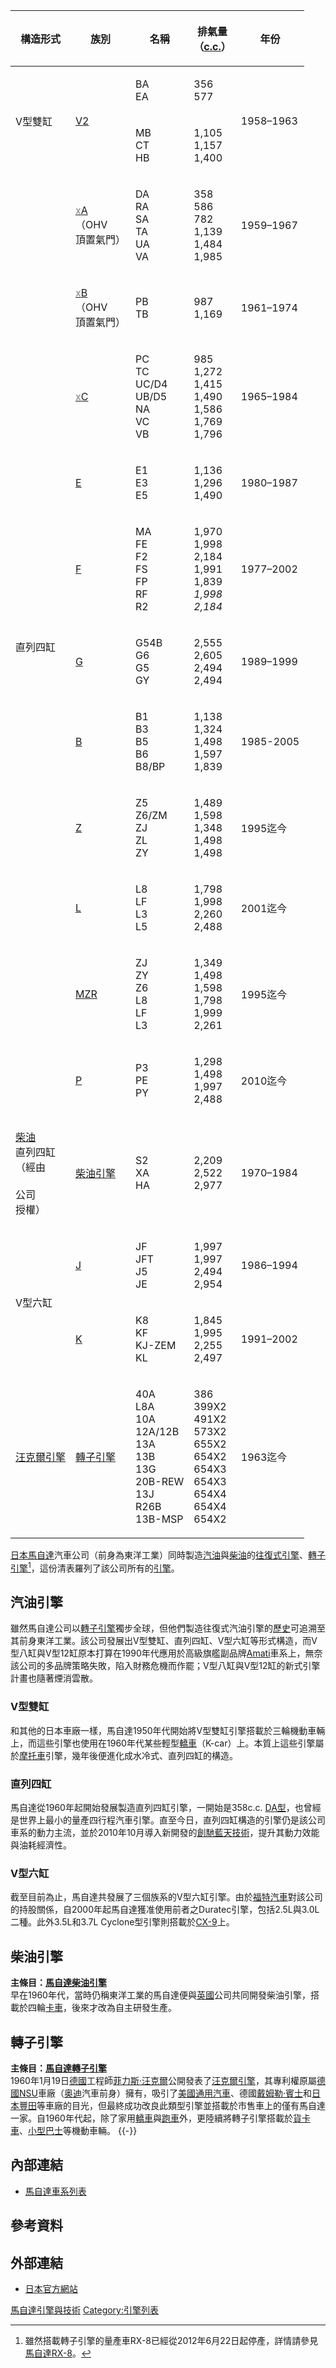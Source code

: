 {{dynamic list}}
{| class=wikitable align=right
!構造形式!!族別!!名稱!!排氣量<br>（[[立方厘米|c.c.]]）!!年份
|-
|rowspan=2|V型雙缸||rowspan=2|[[馬自達V2族引擎|V2]]|| BA<br>EA ||356<br>577||rowspan=2|1958–1963
|-
|MB<br>CT<br>HB ||1,105<br>1,157<br>1,400
|-
|rowspan=11|直列四缸||[[馬自達OHV引擎列表|<span style="color:grey">x</span>A]]<br>（OHV<br>頂置氣門）|| DA<br>RA<br>SA<br>TA<br>UA<br>VA|| 358<br>586<br>782<br>1,139<br>1,484<br>1,985|| 1959–1967
|-
|[[馬自達OHV引擎列表|<span style="color:grey">x</span>B]]<br>（OHV<br>頂置氣門）|| PB<br>TB || 987<br>1,169|| 1961–1974
|-
|[[馬自達C族引擎|<span style="color:grey">x</span>C]]||PC<br>TC<br>UC/D4<br>UB/D5<br>NA<br>VC<br>VB||985<br>1,272<br>1,415<br>1,490<br>1,586<br>1,769<br>1,796||1965–1984
|-
|[[馬自達E族引擎|E]]||E1<br>E3<br>E5||1,136<br>1,296<br>1,490||1980–1987
|-
|[[馬自達F族引擎|F]]||MA<br>FE<br>F2<br>FS<br>FP<br>RF<br>R2<br>||1,970<br>1,998<br>2,184<br>1,991<br>1,839<br>''1,998''<br>''2,184''||1977–2002
|-
|[[馬自達G族引擎|G]]||G54B<br>G6<br>G5<br>GY||2,555<br>2,605<br>2,494<br>2,494||1989–1999
|-
|[[馬自達B族引擎|B]]||B1<br>B3<br>B5<br>B6<br>B8/BP||1,138<br>1,324<br>1,498<br>1,597<br>1,839||1985-2005
|-
|[[馬自達Z族引擎|Z]]||Z5<br>Z6/ZM<br>ZJ<br>ZL<br>ZY||1,489<br>1,598<br>1,348<br>1,498<br>1,498||1995迄今
|-
|[[馬自達L族引擎|L]]||L8<br>LF<br>L3<br>L5||1,798<br>1,998<br>2,260<br>2,488||2001迄今
|-
|[[馬自達MZR引擎|MZR]]||ZJ<br>ZY<br>Z6<br>L8<br>LF<br>L3||1,349<br>1,498<br>1,598<br>1,798<br>1,999<br>2,261||1995迄今
|-
|[[馬自達P族引擎|P]]||P3<br>PE<br>PY||1,298<br>1,498<br>1,997<br>2,488||2010迄今
|-
|[[柴油引擎|柴油]]<br>直列四缸<br>（經由<br>{{link-en|柏金斯引擎|Perkins Engines Company Limited}}<br>公司<br>授權）||[[馬自達柴油引擎|柴油引擎]] || S2<br> XA<br>HA  ||2,209<br>2,522<br>2,977||1970–1984
|-
|rowspan=2|V型六缸||[[馬自達J族引擎|J]]||JF<br>JFT<br>J5<br>JE||1,997<br>1,997<br>2,494<br>2,954||1986–1994
|-
|[[馬自達K族引擎|K]]||K8<br>KF<br>KJ-ZEM<br>KL||1,845<br>1,995<br>2,255<br>2,497||1991–2002
|-
|[[汪克爾引擎|汪克爾引擎]]||[[馬自達轉子引擎|轉子引擎]]||40A<br>L8A<br>10A<br>12A/12B<br>13A<br>13B<br>13G<br>20B-REW<br>13J<br>R26B<br>13B-MSP||386<br>399X2<br>491X2<br>573X2<br>655X2<br>654X2<br>654X3<br>654X3<br>654X4<br>654X4<br>654X2||1963迄今
|}

[[日本|日本]][[馬自達|馬自達]]汽車公司（前身為東洋工業）同時製造[[汽油|汽油]]與[[柴油|柴油]]的[[往復式發動機|往復式引擎]]、[[馬自達轉子引擎|轉子引擎]]<ref>雖然搭載轉子引擎的量產車RX-8已經從2012年6月22日起停產，詳情請參見[[馬自達RX-8|馬自達RX-8]]。</ref>，這份清表羅列了該公司所有的[[發動機|引擎]]。

== 汽油引擎 ==
雖然馬自達公司以[[馬自達轉子引擎|轉子引擎]]獨步全球，但他們製造往復式汽油引擎的[[歷史|歷史]]可追溯至其前身東洋工業。該公司發展出V型雙缸、直列四缸、V型六缸等形式構造，而V型八缸與V型12缸原本打算在1990年代應用於高級旗艦副品牌[[Eunos#高級品牌Amati計劃|Amati]]車系上，無奈該公司的多品牌策略失敗，陷入財務危機而作罷；V型八缸與V型12缸的新式引擎計畫也隨著煙消雲散。

=== V型雙缸 ===
和其他的日本車廠一樣，馬自達1950年代開始將V型雙缸引擎搭載於三輪機動車輛上，而這些引擎也使用在1960年代某些輕型[[轎車|轎車]]（K-car）上。本質上這些引擎屬於[[摩托車|摩托車]]引擎，幾年後便進化成水冷式、直列四缸的構造。

=== 直列四缸 ===
馬自達從1960年起開始發展製造直列四缸引擎，一開始是358c.c. [[馬自達OHV引擎列表#DA型|DA型]]，也曾經是世界上最小的量產四行程汽車引擎。直至今日，直列四缸構造的引擎仍是該公司車系的動力主流，並於2010年10月導入新開發的[[創馳藍天技術|創馳藍天技術]]，提升其動力效能與油耗經濟性。

=== V型六缸 ===
截至目前為止，馬自達共發展了三個族系的V型六缸引擎。由於[[福特汽車|福特汽車]]對該公司的持股關係，自2000年起馬自達獲准使用前者之Duratec引擎，包括2.5L與3.0L二種。此外3.5L和3.7L Cyclone型引擎則搭載於[[馬自達CX-9|CX-9]]上。

== 柴油引擎 ==
'''主條目：[[馬自達柴油引擎|馬自達柴油引擎]]'''<br>
早在1960年代，當時仍稱東洋工業的馬自達便與[[英國|英國]]{{link-en|柏金斯引擎|Perkins Engines Company Limited}}公司共同開發柴油引擎，搭載於四輪[[載貨汽車|卡車]]，後來才改為自主研發生產。

== 轉子引擎 ==
'''主條目：[[馬自達轉子引擎|馬自達轉子引擎]]'''<br>
1960年1月19日[[德國|德國]]工程師[[菲力斯·汪克爾|菲力斯·汪克爾]]公開發表了[[汪克爾引擎|汪克爾引擎]]，其專利權原屬[[德國|德國]]NSU車廠（[[奥迪|奥迪]]汽車前身）擁有，吸引了[[美國|美國]][[通用汽車|通用汽車]]、德國[[梅賽德斯-賓士|戴姆勒·賓士]]和[[日本|日本]][[豐田汽車|豐田]]等車廠的目光，但最終成功改良此類型引擎並搭載於市售車上的僅有馬自達一家。自1960年代起，除了家用[[轎車|轎車]]與[[跑車|跑車]]外，更陸續將轉子引擎搭載於[[馬自達Rotary_Pickup|貨卡車]]、[[馬自達Parkway|小型巴士]]等機動車輛。
{{-}}

== 內部連結 ==
* [[馬自達車系列表|馬自達車系列表]]

== 參考資料 ==
{{reflist}}

== 外部連結 ==
* {{ja}}[http://www.mazda.co.jp/ 日本官方網站] {{Wayback|url=http://www.mazda.co.jp/ |date=20070701153921 }}

[[Category:馬自達引擎與技術|]]
[[Category:引擎列表|Category:引擎列表]]